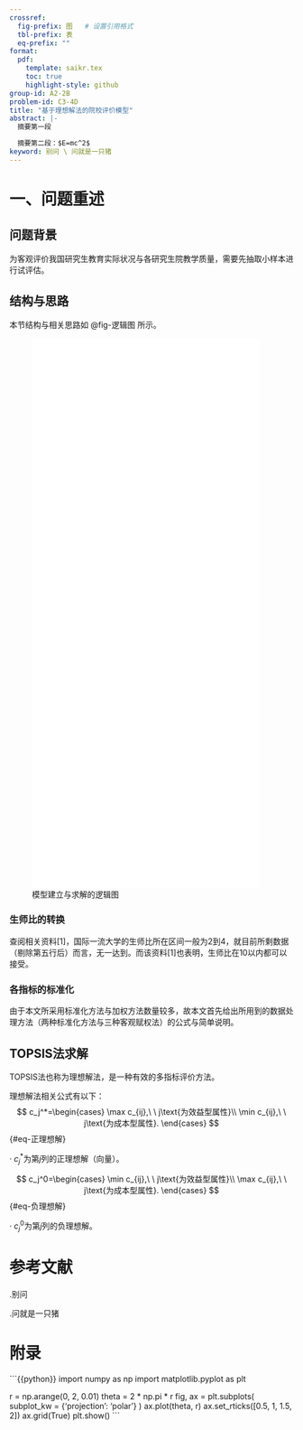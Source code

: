 ```yaml
---
crossref: 
  fig-prefix: 图   # 设置引用格式
  tbl-prefix: 表
  eq-prefix: ""
format: 
  pdf:
    template: saikr.tex
    toc: true
    highlight-style: github
group-id: A2-2B
problem-id: C3-4D
title: "基于理想解法的院校评价模型"
abstract: |-
  摘要第一段

  摘要第二段：$E=mc^2$
keyword: 别问 \ 问就是一只猪
---
```


# 一、问题重述

## 问题背景

为客观评价我国研究生教育实际状况与各研究生院教学质量，需要先抽取小样本进行试评估。

## 结构与思路

本节结构与相关思路如 @fig-逻辑图 所示。

![模型建立与求解的逻辑图](bb.pdf){#fig-逻辑图 fig.pos="H" width="95%" height="25%"}

### 生师比的转换

查阅相关资料\[1\]，国际一流大学的生师比所在区间一般为2到4，就目前所剩数据（剔除第五行后）而言，无一达到。而该资料\[1\]也表明，生师比在10以内都可以接受。

### 各指标的标准化

由于本文所采用标准化方法与加权方法数量较多，故本文首先给出所用到的数据处理方法（两种标准化方法与三种客观赋权法）的公式与简单说明。

## TOPSIS法求解

TOPSIS法也称为理想解法，是一种有效的多指标评价方法。

理想解法相关公式有以下：
$$
c_j^*=\begin{cases}
\max c_{ij},\ \ j\text{为效益型属性}\\
\min c_{ij},\ \ j\text{为成本型属性}.
\end{cases}
$$ {#eq-正理想解}

· $c_j^*$为第$j$列的正理想解（向量）。

$$
c_j^0=\begin{cases}
\min c_{ij},\ \ j\text{为效益型属性}\\
\max c_{ij},\ \ j\text{为成本型属性}.
\end{cases}
$$ {#eq-负理想解}

· $c_j^0$为第$j$列的负理想解。

# 参考文献

\noindent [1].别问

\noindent [2].问就是一只猪

# 附录

\subsection*{A.代码}

\small
```{{python}}
import numpy as np
import matplotlib.pyplot as plt

r = np.arange(0, 2, 0.01)
theta = 2 * np.pi * r
fig, ax = plt.subplots(
  subplot_kw = {'projection': 'polar'} 
)
ax.plot(theta, r)
ax.set_rticks([0.5, 1, 1.5, 2])
ax.grid(True)
plt.show()
```
\normalsize 
